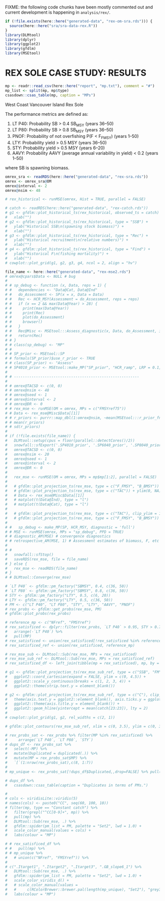 \clearpage

FIXME: the following code chunks have been mostly commented out and current development is happening in `analysis/rex/`.

```r
if (!file.exists(here::here("generated-data", "rex-om-sra.rds"))) {
  source(here::here("sra/sra-data-rex.R"))
}
library(DLMtool)
library(dplyr)
library(ggplot2)
library(gfdlm)
library(MSEtool)
```

# REX SOLE CASE STUDY: RESULTS

```r
mp <- readr::read_csv(here::here("report", "mp.txt"), comment = "#")
mp_list <- split(mp, mp$type)
csasdown::csas_table(mp, caption = "MPs")
```

West Coast Vancouver Island Rex Sole
  
The performance metrics are defined as:

1. LT P40: Probability SB > 0.4 SB~MSY~ (years 36--50)
1. LT P80: Probability SB > 0.8 SB~MSY~ (years 36--50)
1. PNOF: Probability of not overfishing P(F < F~FMSY~) (years 1--50)
1. LTY: Probability yield > 0.5 MSY (years 36--50)
1. STY: Probability yield > 0.5 MSY (years 6--20)
1. AAVY: Probability AAVY (average annual variability in yield) < 0.2 (years 1--50)

where SB is spawning biomass.
  
```r
omrex_sra <- readRDS(here::here("generated-data", "rex-sra.rds"))
omrex <- omrex_sra@OM
omrex@interval <- 2
omrex@nsim <- 48
```

```r
# rex_historical <- runMSE(omrex, Hist = TRUE, parallel = FALSE)
```

```r
# catch <- readRDS(here::here("generated-data", "rex-catch.rds"))
# g1 <- gfdlm::plot_historical_ts(rex_historical, observed_ts = catch) +
#   xlab("")
# g2 <- gfdlm::plot_historical_ts(rex_historical, type = "SSB") +
#   ylab("Historical SSB\n(spawning stock biomass)") +
#   xlab("")
# g3 <- gfdlm::plot_historical_ts(rex_historical, type = "Rec") +
#   ylab("Historical recruitment\n(relative numbers)") +
#   xlab("")
# g4 <- gfdlm::plot_historical_ts(rex_historical, type = "Find") +
#   ylab("Historical F\n(fishing mortality)") +
#   xlab("")
# cowplot::plot_grid(g1, g2, g3, g4, ncol = 2, align = "hv")
```

```r
file_name <- here::here("generated-data", "rex-mse2.rds")
# omrex@cpars$Data <- NULL # bug
# 
# # sp_debug <- function (x, Data, reps = 1) {
# #   dependencies <- "Data@Cat, Data@Ind"
# #   do_Assessment <- SP(x = x, Data = Data)
# #   Rec <- HCR_MSY(Assessment = do_Assessment, reps = reps)
# #   if (x == 2 && max(Data@Year) > 28) {
# #     print(max(Data@Year))
# #     print(Rec)
# #     plot(do_Assessment)
# #     browser()
# #   }
# #   Rec@Misc <- MSEtool:::Assess_diagnostic(x, Data, do_Assessment, include_assessment = FALSE)
# #   return(Rec)
# # }
# # class(sp_debug) <- "MP"
# # 
# # SP_prior <- MSEtool::SP
# # formals(SP_prior)$use_r_prior <- TRUE
# # class(SP_prior) <- "Assess"
# # SP4010_prior <- MSEtool::make_MP("SP_prior", "HCR_ramp", LRP = 0.1, TRP = 0.4, RP_type = "SSB_SSB0")
# 
# # ---------------------------------------------------------
# 
# # omrex@TACSD <- c(0, 0)
# # omrex@nsim <- 48
# # omrex@seed <- 1
# # omrex@interval <- 2
# # omrex@DR <- 0
# # rex_mse <- runMSE(OM = omrex, MPs = c("FMSYref75"))
# # Data <- rex_mse@Misc$Data[[1]]
# # r_priors <- purrr::map_dbl(1:omrex@nsim, ~mean(MSEtool:::r_prior_fn(.x, Data)))
# # mean(r_priors)
# # sd(r_priors)
# 
# if (!file.exists(file_name)) {
#   DLMtool::setup(cpus = floor(parallel::detectCores()/2))
#   snowfall::sfExport('.SP4010_prior', '.SP6040_prior', '.SP8040_prior')
#   omrex@TACSD <- c(0, 0)
#   omrex@nsim <- 20
#   omrex@seed <- 1
#   omrex@interval <- 2
#   omrex@DR <- 0
#   
#   rex_mse <- runMSE(OM = omrex, MPs = mp$mp[1:2], parallel = FALSE)
#   
#   # gfdlm::plot_projection_ts(rex_mse, type = c("F_FMSY", "B_BMSY"))
#   # gfdlm::plot_projection_ts(rex_mse, type = c("TAC")) + ylim(0, NA)
#   # Data <- rex_mse@Misc$Data[[1]]
#   # matplot(t(Data@Ind), type = "l")
#   # matplot(t(Data@Cat), type = "l")
#   
#   # gfdlm::plot_projection_ts(rex_mse, type = c("TAC"), clip_ylim = 1.5)
#   # gfdlm::plot_projection_ts(rex_mse, type = c("F_FMSY", "B_BMSY"))
#   
# #   sp_debug <- make_MP(SP, HCR_MSY, diagnostic = 'full')
# # MSE <- runMSE(omrex, MPs = "sp_debug", PPD = TRUE)
# # diagnostic_AM(MSE) # convergence diagnostics
# # retrospective_AM(MSE, 1) # Assessment estimates of biomass, F, etc over time
# 
# #   
#   snowfall::sfStop()
#   saveRDS(rex_mse, file = file_name)
# } else {
#   rex_mse <- readRDS(file_name)
# }
# # DLMtool::Converge(rex_mse)
```

```r
# `LT P40` <- gfdlm::pm_factory("SBMSY", 0.4, c(36, 50))
# `LT P80` <- gfdlm::pm_factory("SBMSY", 0.8, c(36, 50))
# STY <- gfdlm::pm_factory("LTY", 0.5, c(6, 20))
# LTY <- gfdlm::pm_factory("LTY", 0.5, c(36, 50))
# PM <- c("LT P40", "LT P80", "STY", "LTY", "AAVY", "PNOF")
# rex_probs <- gfdlm::get_probs(rex_mse, PM)
# gfdlm::plot_probs(rex_probs)
```

```r
# reference_mp <- c("NFref", "FMSYref")
# rex_satisficed <- dplyr::filter(rex_probs, `LT P40` > 0.95, STY > 0.75) %>%
#   arrange(-`LT P40`) %>%
#   pull(MP)
# rex_satisficed <- union(rex_satisficed[!rex_satisficed %in% reference_mp], ".IDX")
# rex_satisficed_ref <- union(rex_satisficed, reference_mp)
```

```r
# rex_mse_sub <- DLMtool::Sub(rex_mse, MPs = rex_satisficed)
# rex_mse_sub_ref <- DLMtool::Sub(rex_mse, MPs = rex_satisficed_ref)
# rex_satisficed_df <- left_join(tibble(mp = rex_satisficed), mp, by = "mp")
```

```r
# g1 <- gfdlm::plot_projection_ts(rex_mse_sub_ref, type = c("SSB", "FM"), n_samples = 3) +
#   ggplot2::coord_cartesian(expand = FALSE, ylim = c(0, 4.5)) +
#   ggplot2::scale_y_continuous(breaks = c(1, 2, 3, 4)) +
#   ggplot2::theme(strip.text.y = element_blank())
```

```r
# g2 <- gfdlm::plot_projection_ts(rex_mse_sub_ref, type = c("C"), clip_ylim = 1.5, n_samples = 3) +
#   theme(axis.text.y = ggplot2::element_blank(), axis.ticks.y = ggplot2::element_blank()) +
#   ggplot2::theme(axis.title.y = element_blank()) +
#   ggplot2::geom_hline(yintercept = mean(catch[23:23]), lty = 2)
# 
# cowplot::plot_grid(g1, g2, rel_widths = c(2, 1))
```

```r
# gfdlm::plot_contours(rex_mse_sub_ref, xlim = c(0, 3.5), ylim = c(0, 3.5), alpha = c(0.1, 0.25, 0.50))
```

```r
# rex_probs_sat <- rex_probs %>% filter(MP %in% rex_satisficed) %>% 
#     arrange(`LT P40`, `LT P80`, `STY`)
# dups_df <- rex_probs_sat %>%
#   select(-MP) %>% 
#   mutate(Duplicated = duplicated(.)) %>% 
#   mutate(MP = rex_probs_sat$MP) %>% 
#   `[`(1:nrow(rex_probs_sat),c(8, 1:7))
# 
# mp_unique <- rex_probs_sat[!dups_df$Duplicated,,drop=FALSE] %>% pull(MP)
```

```r
# dups_df %>%
#   csasdown::csas_table(caption = "Duplicates in terms of PMs.")
```

```r
# 
# cols <- viridisLite::viridis(5)
# names(cols) <- paste0("CC", seq(60, 100, 10))
# filter(mp, type == "Constant catch") %>%
#   filter(grepl("^CC[0-9]+", mp)) %>% 
#   pull(mp) %>% 
#   DLMtool::Sub(rex_mse, .) %>% 
#   gfdlm::spider(pm_list = PM, palette = "Set2", lwd = 1.0) +
#   scale_color_manual(values = cols) +
#   labs(colour = "MP")
```

<!-- TODO: allow passing factor levels to fix order of MPs -->

```r

# # rex_satisficed_df %>%
# #   pull(mp) %>%
# # mp_unique %>%
#   # union(c("NFref", "FMSYref")) %>%
#   
# c(".Itarget1", ".Itarget2", ".Itarget3", ".GB_slope6_1") %>% 
#   DLMtool::Sub(rex_mse, .) %>%
#   gfdlm::spider(pm_list = PM, palette = "Set2", lwd = 1.0) +
#   scale_color_viridis_d() +
#   # scale_color_manual(values =
#   #     c(RColorBrewer::brewer.pal(length(mp_unique), "Set2"), "grey30", "grey65")) +
#   labs(colour = "MP")
```
